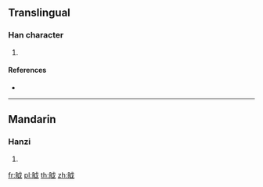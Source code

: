 {{character info/new}}
==Translingual==

===Han character===
{{Han char|rn=109|rad=目|as=05|sn=10|four=63050|canj=BUIV}}

# {{defn|Han|sort=目05}}

====References====
* {{Han ref|kx=0804.030|dkj=23220|hdz=42479.110|uh=7713|ud=30483|bh=D2D0|bd=53968}}

----

==Mandarin==

===Hanzi===
{{cmn-hanzi|pin=[[huò]] ([[huo4]])|wg=huo<sup>4</sup>}}

# {{defn|lang=cmn|sort=目05}}

[[fr:眓]]
[[pl:眓]]
[[th:眓]]
[[zh:眓]]